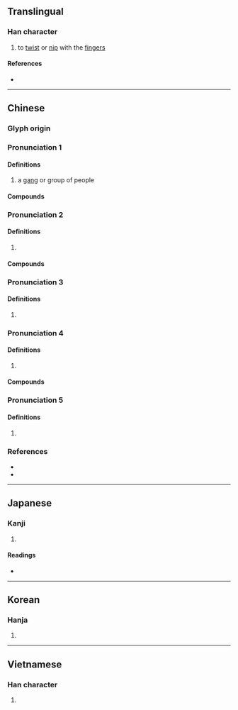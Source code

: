 {{character info/new}}
{{also|撚}}
==Translingual==

===Han character===
{{Han char|rn=64|rad=手|as=08|sn=11|four=58032|canj=QOIP|ids=⿰扌念}}

# to [[twist]] or [[nip]] with the [[finger]]s

====References====
* {{Han ref|kx=0435.300|dkj=12222|dj=0785.120|hdz=31901.030|uh=637B|ud=25467|bh=B1C9|bd=45513}}

----

==Chinese==
{{attention|zh|please check}}
{{attention|nan|liàm}}
{{attn|ltc}}{{attn|och|Middle+Old Chinese needs to be distributed}}

===Glyph origin===
{{Han etym}}

===Pronunciation 1===
{{zh-forms}}
{{zh-pron
|m=niǎn
|c=nim2,nim5
|cat=n
}}

====Definitions====
{{zh-hanzi}}

# {{lb|zh|Central Plains Mandarin}} a [[gang]] or group of people
#: {{zh-x|捻軍}}

====Compounds====
{{zh-der|捻軍|捻子|捻匪|捻匪}}

===Pronunciation 2===
{{zh-forms}}
{{zh-pron
|m=niǎn
|c=nan2
|cat=
}}

====Definitions====
{{zh-hanzi}}

# {{rfdef|zh}}

====Compounds====
{{zh-der|捻線}}

===Pronunciation 3===
{{zh-forms}}
{{zh-pron
|m=niǎn
|c=nim1
|cat=v
}}

====Definitions====
{{zh-hanzi}}

# {{rfdef|zh}}

===Pronunciation 4===
{{zh-forms}}
{{zh-pron
|m=niǎn
|c=nin2
|cat=
}}

====Definitions====
{{zh-hanzi}}

# {{rfdef|zh}}

====Compounds====
{{zh-der|捻死木虱|捻喉}}

===Pronunciation 5===
{{zh-forms}}
{{zh-pron
|m=niē
|c=nip6
|cat=v
}}

====Definitions====
{{zh-hanzi}}

# {{zh-alt-form|捏}}

===References===
* {{R:yue:mfccd}}
* {{R:twedu|A01611}}

----

==Japanese==

===Kanji===
{{ja-kanji|grade=|rs=手08}}

# {{defn|lang=ja|sort=手08}}

====Readings====
* {{ja-readings|goon=にょう<ねふ, ねん<ねん<ねむ|kanon=じょう<でふ, でん<でん<でむ|kun=ひね-る, ねじ-る<ねぢ-る, よじる}}

----

==Korean==

===Hanja===
{{ko-hanja|hangeul=[[념]]>[[염]], [[녑]]>[[엽]]|eumhun=|rv=nyeom>yeom, nyeop>yeop|mr=nyŏm>yŏm, nyŏp>yŏp|y=nyem>yem, nyep>yep}}

# {{defn|lang=ko|sort=手08}}

----

==Vietnamese==

===Han character===
{{vi-hantu|[[nạm]], [[nắm]], [[ném]], [[niết]], [[niệm]], [[niệp]], [[niêm]], [[núm]]|rs=手08}}

# {{defn|lang=vi|sort=手08}}